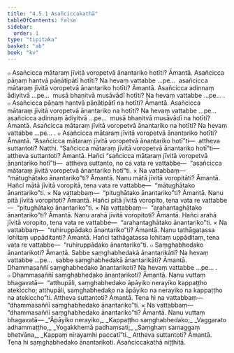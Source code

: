 ```yaml
---
title: "4.5.1 Asañciccakathā"
tableOfContents: false
sidebar:
  order: 1
type: "tipitaka"
basket: "ab"
book: "kv"
---
```



<DynamicBreadcrumb />

<Division number="857" book="kv">

<Paragraph number="2647" book="kv">
๐ Asañcicca mātaraṃ jīvitā voropetvā ānantariko hotīti? Āmantā. Asañcicca pāṇaṃ hantvā pāṇātipātī hotīti? Na hevaṃ vattabbe …pe…  asañcicca mātaraṃ jīvitā voropetvā ānantariko hotīti? Āmantā. Asañcicca adinnaṃ ādiyitvā …pe…  musā bhaṇitvā musāvādī hotīti? Na hevaṃ vattabbe …pe… .
</Paragraph>

<Paragraph number="2648" book="kv">
๐ Asañcicca pāṇaṃ hantvā pāṇātipātī na hotīti? Āmantā. Asañcicca mātaraṃ jīvitā voropetvā ānantariko na hotīti? Na hevaṃ vattabbe …pe…  asañcicca adinnaṃ ādiyitvā …pe…  musā bhaṇitvā musāvādī na hotīti? Āmantā. Asañcicca mātaraṃ jīvitā voropetvā ānantariko na hotīti? Na hevaṃ vattabbe …pe… .
</Paragraph>

</Division>
<Division number="858" book="kv">

<Paragraph number="2649" book="kv">
๐ Asañcicca mātaraṃ jīvitā voropetvā ānantariko hotīti? Āmantā. “Asañcicca mātaraṃ jīvitā voropetvā ānantariko hotī”ti—  attheva suttantoti? Natthi. “Sañcicca mātaraṃ jīvitā voropetvā ānantariko hotī”ti—  attheva suttantoti? Āmantā. Hañci “sañcicca mātaraṃ jīvitā voropetvā ānantariko hotī”ti—  attheva suttanto, no ca vata re vattabbe—  “asañcicca mātaraṃ jīvitā voropetvā ānantariko hotī”ti.
</Paragraph>

</Division>
<Division number="859" book="kv">

<Paragraph number="2650" book="kv">
× Na vattabbaṃ—  “mātughātako ānantariko”ti? Āmantā. Nanu mātā jīvitā voropitāti? Āmantā. Hañci mātā jīvitā voropitā, tena vata re vattabbe—  “mātughātako ānantariko”ti.
</Paragraph>

<Paragraph number="2651" book="kv">
× Na vattabbaṃ—  “pitughātako ānantariko”ti? Āmantā. Nanu pitā jīvitā voropitoti? Āmantā. Hañci pitā jīvitā voropito, tena vata re vattabbe—  “pitughātako ānantariko”ti.
</Paragraph>

<Paragraph number="2652" book="kv">
× Na vattabbaṃ—  “arahantaghātako ānantariko”ti? Āmantā. Nanu arahā jīvitā voropitoti? Āmantā. Hañci arahā jīvitā voropito, tena vata re vattabbe—  “arahantaghātako ānantariko”ti.
</Paragraph>

<Paragraph number="2653" book="kv">
× Na vattabbaṃ—  “ruhiruppādako ānantariko”ti? Āmantā. Nanu tathāgatassa lohitaṃ uppāditanti? Āmantā. Hañci tathāgatassa lohitaṃ uppāditaṃ, tena vata re vattabbe—  “ruhiruppādako ānantariko”ti.
</Paragraph>

</Division>
<Division number="860" book="kv">

<Paragraph number="2654" book="kv">
๐ Saṃghabhedako ānantarikoti? Āmantā. Sabbe saṃghabhedakā ānantarikāti? Na hevaṃ vattabbe …pe…  sabbe saṃghabhedakā ānantarikāti? Āmantā. Dhammasaññī saṃghabhedako ānantarikoti? Na hevaṃ vattabbe …pe… .
</Paragraph>

</Division>
<Division number="861" book="kv">

<Paragraph number="2655" book="kv">
๐ Dhammasaññī saṃghabhedako ānantarikoti? Āmantā. Nanu vuttaṃ bhagavatā—  “atthupāli, saṃghabhedako āpāyiko nerayiko kappaṭṭho atekiccho; atthupāli, saṃghabhedako na āpāyiko na nerayiko na kappaṭṭho na atekiccho”ti. Attheva suttantoti? Āmantā. Tena hi na vattabbaṃ—  “dhammasaññī saṃghabhedako ānantariko”ti.
</Paragraph>

</Division>
<Division number="862" book="kv">

<Paragraph number="2656" book="kv">
× Na vattabbaṃ—  “dhammasaññī saṃghabhedako ānantariko”ti? Āmantā. Nanu vuttaṃ bhagavatā—
</Paragraph>

<Paragraph number="2657" type="verses" book="kv">
_“Āpāyiko nerayiko,_  
_Kappaṭṭho saṃghabhedako;_  
_Vaggarato adhammaṭṭho,_  
_Yogakkhemā padhaṃsati;_  
_Saṃghaṃ samaggaṃ bhetvāna,_  
_Kappaṃ nirayamhi paccatī”ti._  

</Paragraph>

<Paragraph number="2658" book="kv">
Attheva suttantoti? Āmantā. Tena hi saṃghabhedako ānantarikoti.

</Paragraph>
</Division>

<Paragraph number="2659" type="center" book="kv">
Asañciccakathā niṭṭhitā.
</Paragraph>